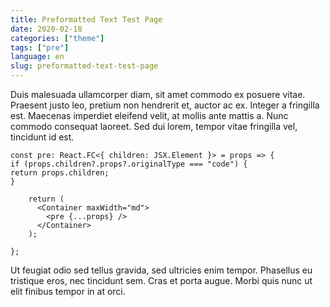 ```yaml
---
title: Preformatted Text Test Page
date: 2020-02-18
categories: ["theme"]
tags: ["pre"]
language: en
slug: preformatted-text-test-page
---
```


Duis malesuada ullamcorper diam, sit amet commodo ex posuere vitae. Praesent justo leo, pretium non hendrerit et, auctor ac ex. Integer a fringilla est. Maecenas imperdiet eleifend velit, at mollis ante mattis a. Nunc commodo consequat laoreet. Sed dui lorem, tempor vitae fringilla vel, tincidunt id est.


    const pre: React.FC<{ children: JSX.Element }> = props => {
    if (props.children?.props?.originalType === "code") {
    return props.children;
    }

        return (
          <Container maxWidth="md">
            <pre {...props} />
          </Container>
        );

    };


Ut feugiat odio sed tellus gravida, sed ultricies enim tempor. Phasellus eu tristique eros, nec tincidunt sem. Cras et porta augue. Morbi quis nunc ut elit finibus tempor in at orci.
